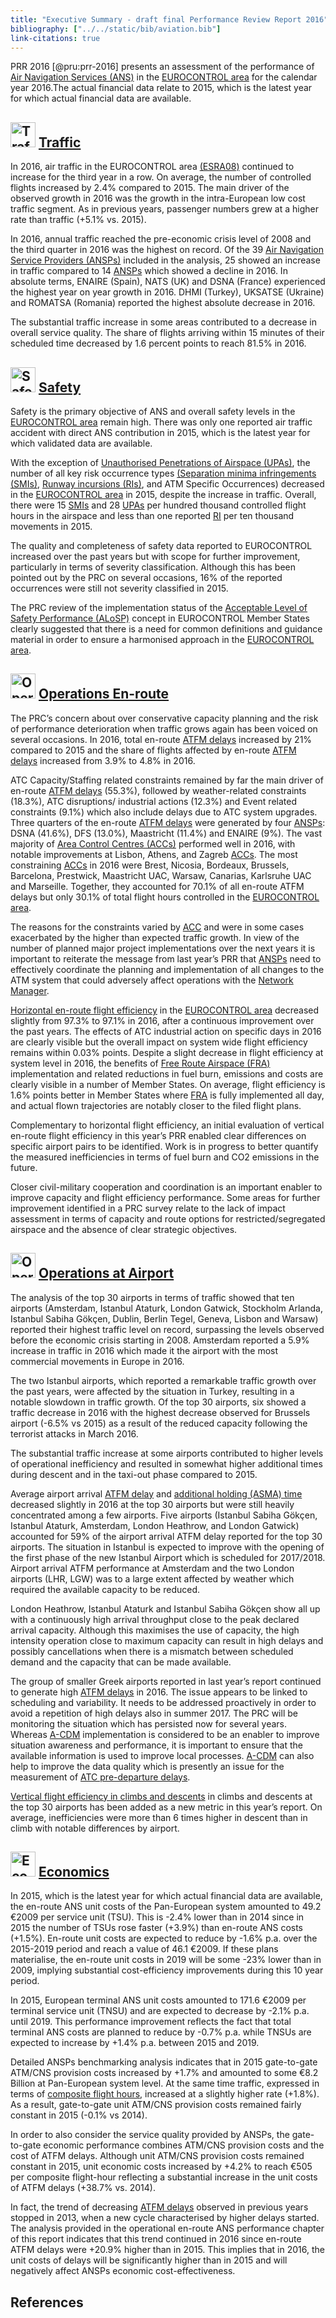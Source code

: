 ```yaml
---
title: "Executive Summary - draft final Performance Review Report 2016"
bibliography: ["../../static/bib/aviation.bib"]
link-citations: true
---
```

<style>
.headimg {
    float:left;
    margin-right:5px;
}
.leadimg {
    margin-left:3px;
}
</style>

PRR 2016 [@pru:prr-2016] presents an assessment of the performance of
[Air Navigation Services (ANS)][ans] in the [EUROCONTROL area][ectl_area] for
the calendar year 2016.The actual financial data relate to 2015, which is the
latest year for which actual financial data are available.


## <img src="/images/prcq-traffic.png" width="40" height="40" alt="Traffic"> [Traffic][traffic]

In 2016, air traffic in the EUROCONTROL area [(ESRA08)][esra08] continued to increase for the third year in a row.
On average, the number of controlled flights increased by 2.4% compared to 2015. The main driver of the observed
growth in 2016 was the growth in the intra-European low cost traffic segment. As in previous years, passenger
numbers grew at a higher rate than traffic (+5.1% vs. 2015).

In 2016, annual traffic reached the pre-economic crisis level of 2008 and the third quarter in 2016 was the highest on record.
Of the 39 [Air Navigation Service Providers (ANSPs)][ansp] included in the analysis, 25 showed an increase in traffic compared
to 14 [ANSPs][ansp] which showed a decline in 2016. In absolute terms, ENAIRE (Spain), NATS (UK) and DSNA (France) experienced
the highest year on year growth in 2016. DHMI (Turkey), UKSATSE (Ukraine) and ROMATSA (Romania) reported the highest absolute
decrease in 2016.

The substantial traffic increase in some areas contributed to a decrease in overall service quality. The share of flights arriving
within 15 minutes of their scheduled time decreased by 1.6 percent points to reach 81.5% in 2016.






## <img src="/images/prcq-safety.png" width="40" height="40" alt="Safety"> [Safety][safety]

Safety is the primary objective of ANS and overall safety levels in the [EUROCONTROL area][ectl_area] remain high. There was
only one reported air traffic accident with direct ANS contribution in 2015, which is the latest year for which validated data are available.

With the exception of [Unauthorised Penetrations of Airspace (UPAs)][upa], the number of all key risk occurrence types
[(Separation minima infringements (SMIs)][smi], [Runway incursions (RIs)][ri], and ATM Specific Occurrences) decreased in the
[EUROCONTROL area][ectl_area] in 2015, despite the increase in traffic. Overall, there were 15 [SMIs][smi] and 28 [UPAs][upa]
per hundred thousand controlled flight hours in the airspace and less than one reported [RI][ri] per ten thousand movements in 2015.

The quality and completeness of safety data reported to EUROCONTROL increased over the past years but with scope for further improvement,
particularly in terms of severity classification. Although this has been pointed out by the PRC on several occasions, 16% of the reported
occurrences were still not severity classified in 2015.

The PRC review of the implementation status of the [Acceptable Level of Safety Performance (ALoSP)][alosp] concept in EUROCONTROL Member
States clearly suggested that there is a need for common definitions and guidance material in order to ensure a harmonised approach in
the [EUROCONTROL area][ectl_area].





## <img src="/images/prcq-operations-enroute.png" width="40" height="40" alt="Operations En-route"> [Operations En-route][ops_ert]

The PRC’s concern about over conservative capacity planning and the risk of performance deterioration when traffic grows again has been
voiced on several occasions. In 2016, total en-route [ATFM delays][ATFM_dly] increased by 21% compared to 2015 and the share of flights
affected by en-route [ATFM delays][ATFM_dly] increased from 3.9% to 4.8% in 2016.

ATC Capacity/Staffing related constraints remained by far the main driver of en-route [ATFM delays][ATFM_dly] (55.3%), followed by
weather-related constraints (18.3%), ATC disruptions/ industrial actions (12.3%) and Event related constraints (9.1%) which also include
delays due to ATC system upgrades.
Three quarters of the en-route [ATFM delays][ATFM_dly] were generated by four [ANSPs][ansp]: DSNA (41.6%), DFS (13.0%), Maastricht (11.4%)
and ENAIRE (9%). The vast majority of [Area Control Centres (ACCs)][acc] performed well in 2016, with notable improvements at Lisbon, Athens,
and Zagreb [ACCs][acc]. The most constraining [ACCs][acc] in 2016 were Brest, Nicosia, Bordeaux, Brussels, Barcelona, Prestwick, Maastricht UAC,
Warsaw, Canarias, Karlsruhe UAC and Marseille. Together, they accounted for 70.1% of all en-route ATFM delays but only 30.1% of total flight hours
controlled in the [EUROCONTROL area][ectl_area].

The reasons for the constraints varied by [ACC][acc] and were in some cases exacerbated by the higher than expected traffic growth. In view of
the number of planned major project implementations over the next years it is important to reiterate the message from last year’s PRR that
[ANSPs][ansp] need to effectively coordinate the planning and implementation of all changes to the ATM system that could adversely affect operations
with the [Network Manager][nm].

[Horizontal en-route flight efficiency][hfe] in the [EUROCONTROL area][ectl_area] decreased slightly from 97.3% to 97.1% in 2016, after a continuous
improvement over the past years. The effects of ATC industrial action on specific days in 2016 are clearly visible but the overall impact on system
wide flight efficiency remains within 0.03% points.
Despite a slight decrease in flight efficiency at system level in 2016, the benefits of [Free Route Airspace (FRA)][fra] implementation and related
reductions in fuel burn, emissions and costs are clearly visible in a number of Member States. On average, flight efficiency is 1.6% points better
in Member States where [FRA][fra] is fully implemented all day, and actual flown trajectories are notably closer to the filed flight plans.

Complementary to horizontal flight efficiency, an initial evaluation of vertical en-route flight efficiency in this year’s PRR enabled clear
differences on specific airport pairs to be identified. Work is in progress to better quantify the measured inefficiencies in terms of fuel burn
and CO2 emissions in the future.

Closer civil-military cooperation and coordination is an important enabler to improve capacity and flight efficiency performance. Some areas for
further improvement identified in a PRC survey relate to the lack of impact assessment in terms of capacity and route options for restricted/segregated
airspace and the absence of clear strategic objectives.







##  <img src="/images/prcq-operations-airport.png" width="40" height="40" alt="Operations at Airports"> [Operations at Airport][ops_apt]

The analysis of the top 30 airports in terms of traffic showed that ten airports (Amsterdam, Istanbul Ataturk, London Gatwick, Stockholm Arlanda,
Istanbul Sabiha Gökçen, Dublin, Berlin Tegel, Geneva, Lisbon and Warsaw) reported their highest traffic level on record, surpassing the levels
observed before the economic crisis starting in 2008. Amsterdam reported a 5.9% increase in traffic in 2016 which made it the airport with the
most commercial movements in Europe in 2016.

The two Istanbul airports, which reported a remarkable traffic growth over the past years, were affected by the situation in Turkey, resulting
in a notable slowdown in traffic growth. Of the top 30 airports, six showed a traffic decrease in 2016 with the highest decrease observed for
Brussels airport (-6.5% vs 2015) as a result of the reduced capacity following the terrorist attacks in March 2016.

The substantial traffic increase at some airports contributed to higher levels of operational inefficiency and resulted in somewhat higher
additional times during descent and in the taxi-out phase compared to 2015.

Average airport arrival [ATFM delay][ATFM_dly] and [additional holding (ASMA) time][asma_add] decreased slightly in 2016 at the top 30 airports
but were still heavily concentrated among a few airports. Five airports (Istanbul Sabiha Gökçen, Istanbul Ataturk, Amsterdam, London Heathrow,
and London Gatwick) accounted for 59% of the airport arrival ATFM delay reported for the top 30 airports. The situation in Istanbul is expected
to improve with the opening of the first phase of the new Istanbul Airport which is scheduled for 2017/2018. Airport arrival ATFM performance
at Amsterdam and the two London airports (LHR, LGW) was to a large extent affected by weather which required the available capacity to be reduced.

London Heathrow, Istanbul Ataturk and Istanbul Sabiha Gökçen show all up with a continuously high arrival throughput close to the peak declared
arrival capacity. Although this maximises the use of capacity, the high intensity operation close to maximum capacity can result in high delays
and possibly cancellations when there is a mismatch between scheduled demand and the capacity that can be made available.

The group of smaller Greek airports reported in last year’s report continued to generate high [ATFM delays][ATFM_dly] in 2016. The issue appears
to be linked to scheduling and variability. It needs to be addressed proactively in order to avoid a repetition of high delays also in summer 2017.
The PRC will be monitoring the situation which has persisted now for several years.
Whereas [A-CDM][a_cdm] implementation is considered to be an enabler to improve situation awareness and performance, it is important to ensure that
the available information is used to improve local processes. [A-CDM][a_cdm] can also help to improve the data quality which is presently an issue
for the measurement of [ATC pre-departure delays][atc_pre].

[Vertical flight efficiency in climbs and descents][vfe_cdo] in climbs and descents at the top 30 airports has been added as a new metric in this
year’s report. On average, inefficiencies were more than 6 times higher in descent than in climb with notable differences by airport.








## <img src="/images/prcq-economics.png" width="40" height="40" alt="Economics"> [Economics][economics]

In 2015, which is the latest year for which actual financial data are available, the en-route ANS unit costs of the Pan-European system amounted
to 49.2 €2009 per service unit (TSU). This is -2.4% lower than in 2014 since in 2015 the number of TSUs rose faster (+3.9%) than en-route ANS costs (+1.5%).
En-route unit costs are expected to reduce by -1.6% p.a. over the 2015-2019 period and reach a value of 46.1 €2009. If these plans materialise,
the en-route unit costs in 2019 will be some -23% lower than in 2009, implying substantial cost-efficiency improvements during this 10 year period.

In 2015, European terminal ANS unit costs amounted to 171.6 €2009 per terminal service unit (TNSU) and are expected to decrease by -2.1% p.a. until 2019.
This performance improvement reflects the fact that total terminal ANS costs are planned to reduce by -0.7% p.a. while TNSUs are expected to increase
by +1.4% p.a. between 2015 and 2019.

Detailed ANSPs benchmarking analysis indicates that in 2015 gate-to-gate ATM/CNS provision costs increased by +1.7% and amounted to some €8.2 Billion
at Pan-European system level. At the same time traffic, expressed in terms of [composite flight hours][composite_hr], increased at a slightly higher
rate (+1.8%). As a result, gate-to-gate unit ATM/CNS provision costs remained fairly constant in 2015 (-0.1% vs 2014).

In order to also consider the service quality provided by ANSPs, the gate-to-gate economic performance combines ATM/CNS provision costs and the
cost of ATFM delays. Although unit ATM/CNS provision costs remained constant in 2015, unit economic costs increased by +4.2% to reach €505 per
composite flight-hour reflecting a substantial increase in the unit costs of ATFM delays (+38.7% vs. 2014).

In fact, the trend of decreasing [ATFM delays][ATFM_dly] observed in previous years stopped in 2013, when a new cycle characterised by higher delays started.
The analysis provided in the operational en-route ANS performance chapter of this report indicates that this trend continued in 2016 since en-route
ATFM delays were +20.9% higher than in 2015. This implies that in 2016, the unit costs of delays will be significantly higher than in 2015 and will
negatively affect ANSPs economic cost-effectiveness.


## References

[composite_hr]: /reference/definition/composite-flight-hour/ "Composite Flight Hour definition"
[esra08]: /reference/definition/esra-2008-area/ "ESRA 08 Area"
[ectl_area]: /reference/definition/eurocontrol-area/ "EUROCONTROL Area"
[atfm_dly]: /reference/definition/atfm-delay/ "ATFM Delay"
[atc_pre]: /reference/definition/atc-pre-departure-delay/ "ATC Pre-departure Delay"
[a_cdm]: /reference/acronym/a-cdm/ "A-CDM"
[asma_add]: /reference/definition/additional-asma-time/ "Additional ASMA time"

[ansp]: /reference/acronym/ansp/ "Air Navigation Service Provider"
[ans]: /reference/acronym/ans/ "Air Navigation Services"
[upa]: /reference/acronym/upa/ "Unauthorised Penetrations of Airspace"
[smi]: /reference/acronym/smi/ "Separation Minima Infringements (SMIs)"
[ri]: /reference/acronym/ri/ "Runway Incursions (RIs)"
[alosp]: /reference/acronym/alosp/ "Acceptable Level of Safety Performance (ALoSP)"
[acc]: /reference/acronym/acc/ "Area Control Center"
[nm]: /reference/acronym/nm/ "Network Manager"
[fra]: /reference/acronym/fra/ "Free Route Airspace (FRA)"

[vfe_cdo]: /reference/methodology/cd-vertical-flight-efficiency-pi/ "Vertical En-route Flight Efficiency"
[hfe]: /reference/methodology/horizontal-flight-efficiency-pi/ "Horizontal En-route Flight Efficiency"

[traffic]: /prcq/traffic/ "Traffic"
[safety]: /prcq/safety/ "Safety"
[ops_ert]: /prcq/ops-airport/ "Operations En-route"
[ops_apt]: /prcq/ops-en-route/ "Operations at Airports"
[economics]: /prcq/economics/ "Economics"